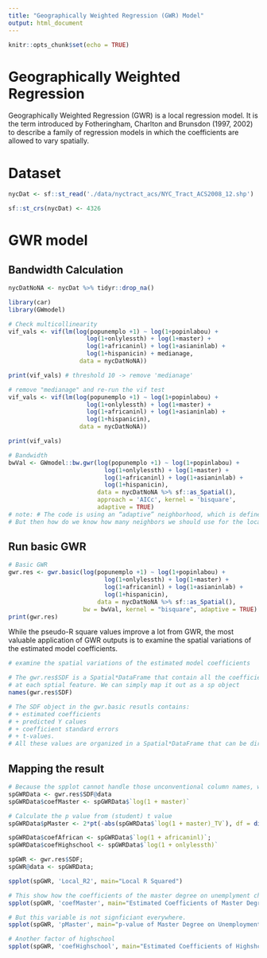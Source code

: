 ```yaml
---
title: "Geographically Weighted Regression (GWR) Model"
output: html_document
---
```


```r
knitr::opts_chunk$set(echo = TRUE)
```

# Geographically Weighted Regression

Geographically Weighted Regression (GWR) is a local regression model. It is the term introduced by Fotheringham, Charlton and Brunsdon (1997, 2002) to describe a family of regression models in which the coefficients are allowed to vary spatially. 

# Dataset  

```r
nycDat <- sf::st_read('./data/nyctract_acs/NYC_Tract_ACS2008_12.shp')
```

```r
sf::st_crs(nycDat) <- 4326
```

# GWR model 

## Bandwidth Calculation 

```r
nycDatNoNA <- nycDat %>% tidyr::drop_na()
```

```r
library(car)
library(GWmodel)

# Check multicollinearity
vif_vals <- vif(lm(log(popunemplo +1) ~ log(1+popinlabou) +
                      log(1+onlylessth) + log(1+master) + 
                      log(1+africaninl) + log(1+asianinlab) + 
                      log(1+hispanicin) + medianage, 
                    data = nycDatNoNA))

print(vif_vals) # threshold 10 -> remove 'medianage'
```

```r
# remove "medianage" and re-run the vif test 
vif_vals <- vif(lm(log(popunemplo +1) ~ log(1+popinlabou) +
                      log(1+onlylessth) + log(1+master) + 
                      log(1+africaninl) + log(1+asianinlab) + 
                      log(1+hispanicin), 
                    data = nycDatNoNA))

print(vif_vals)
```

```r
# Bandwidth 
bwVal <- GWmodel::bw.gwr(log(popunemplo +1) ~ log(1+popinlabou) +
                           log(1+onlylessth) + log(1+master) + 
                           log(1+africaninl) + log(1+asianinlab) + 
                           log(1+hispanicin),
                         data = nycDatNoNA %>% sf::as_Spatial(), 
                         approach = 'AICc', kernel = 'bisquare', 
                         adaptive = TRUE)
# note: # The code is using an “adaptive” neighborhood, which is defined as the k nearest neighbors based on Euclidean distances. 
# But then how do we know how many neighbors we should use for the local regression? Or what is best value for k? GWmodel::bw.gwr can help us search for such an optimal value based on the model fitness. 
```

## Run basic GWR 

```r
# Basic GWR
gwr.res <- gwr.basic(log(popunemplo +1) ~ log(1+popinlabou) +
                           log(1+onlylessth) + log(1+master) + 
                           log(1+africaninl) + log(1+asianinlab) + 
                           log(1+hispanicin),
                         data = nycDatNoNA %>% sf::as_Spatial(), 
                     bw = bwVal, kernel = "bisquare", adaptive = TRUE)
print(gwr.res)
```

While the pseudo-R square values improve a lot from GWR, the most valuable application of GWR outputs is to examine the spatial variations of the estimated model coefficients.

```r
# examine the spatial variations of the estimated model coefficients

# The gwr.res$SDF is a Spatial*DataFrame that contain all the coefficients estimated 
# at each sptial feature. We can simply map it out as a sp object
names(gwr.res$SDF)

# The SDF object in the gwr.basic resutls contains:
# + estimated coefficients
# + predicted Y calues
# + coefficient standard errors
# + t-values. 
# All these values are organized in a Spatial*DataFrame that can be directly mapped.
```

## Mapping the result

```r
# Because the spplot cannot handle those unconventional column names, we need to do extra works.
spGWRData <- gwr.res$SDF@data
spGWRData$coefMaster <- spGWRData$`log(1 + master)`

# Calculate the p value from (student) t value
spGWRData$pMaster <- 2*pt(-abs(spGWRData$`log(1 + master)_TV`), df = dim(spGWRData)[1] -1)

spGWRData$coefAfrican <- spGWRData$`log(1 + africaninl)`; 
spGWRData$coefHighschool <- spGWRData$`log(1 + onlylessth)`

spGWR <- gwr.res$SDF; 
spGWR@data <- spGWRData;
```

```r
spplot(spGWR, 'Local_R2', main="Local R Squared")
```

```r
# This show how the coefficients of the master degree on unemplyment change over space. 
spplot(spGWR, 'coefMaster', main="Estimated Coefficients of Master Degree on Unemployment")
```

```r
# But this variable is not signficiant everywhere.
spplot(spGWR, 'pMaster', main="p-value of Master Degree on Unemployment")
```

```r
# Another factor of highschool
spplot(spGWR, 'coefHighschool', main="Estimated Coefficients of Highshcool or Less on Unemployment")
```

